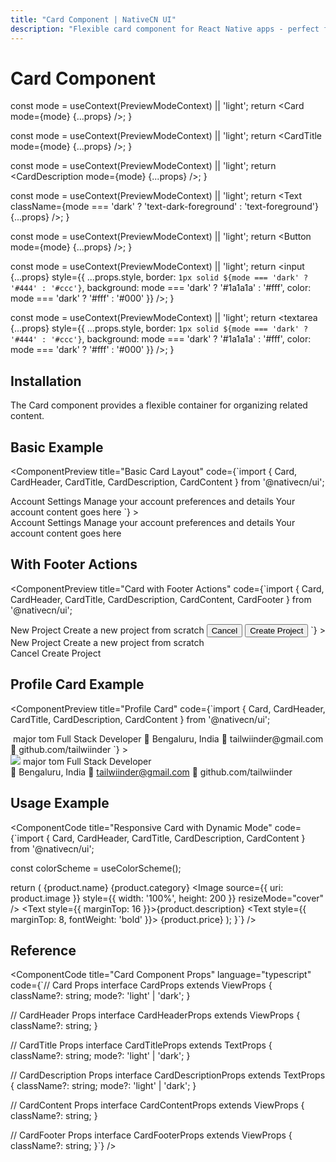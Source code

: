 ```yaml
---
title: "Card Component | NativeCN UI"
description: "Flexible card component for React Native apps - perfect for organizing content with headers, descriptions, and footers in a clean, structured layout."
---
```


# Card Component


  const mode = useContext(PreviewModeContext) || 'light';
  return <Card mode={mode} {...props} />;
}

  const mode = useContext(PreviewModeContext) || 'light';
  return <CardTitle mode={mode} {...props} />;
}

  const mode = useContext(PreviewModeContext) || 'light';
  return <CardDescription mode={mode} {...props} />;
}

  const mode = useContext(PreviewModeContext) || 'light';
  return <Text className={mode === 'dark' ? 'text-dark-foreground' : 'text-foreground'} {...props} />;
}

  const mode = useContext(PreviewModeContext) || 'light';
  return <Button mode={mode} {...props} />;
}

  const mode = useContext(PreviewModeContext) || 'light';
  return <input 
    {...props} 
    style={{
      ...props.style,
      border: `1px solid ${mode === 'dark' ? '#444' : '#ccc'}`,
      background: mode === 'dark' ? '#1a1a1a' : '#fff',
      color: mode === 'dark' ? '#fff' : '#000'
    }}
  />;
}

  const mode = useContext(PreviewModeContext) || 'light';
  return <textarea 
    {...props}
    style={{
      ...props.style,
      border: `1px solid ${mode === 'dark' ? '#444' : '#ccc'}`,
      background: mode === 'dark' ? '#1a1a1a' : '#fff', 
      color: mode === 'dark' ? '#fff' : '#000'
    }}
  />;
}

## Installation

The Card component provides a flexible container for organizing related content.

<ComponentCode 
  language="bash"
  code="npx @nativecn/cli add card"
  title="Installation Command"
/>

## Basic Example

<ComponentPreview
  title="Basic Card Layout"
  code={`import { Card, CardHeader, CardTitle, CardDescription, CardContent } from '@nativecn/ui';

<Card mode="light">
  <CardHeader>
    <CardTitle>Account Settings</CardTitle>
    <CardDescription>Manage your account preferences and details</CardDescription>
  </CardHeader>
  <CardContent>
    <Text>Your account content goes here</Text>
  </CardContent>
</Card>`}
>
  <div style={{ width: '100%', maxWidth: '400px' }}>
    <CardWithMode>
      <CardHeader>
        <CardTitleWithMode>Account Settings</CardTitleWithMode>
        <CardDescriptionWithMode>Manage your account preferences and details</CardDescriptionWithMode>
      </CardHeader>
      <CardContent>
        <TextWithMode>Your account content goes here</TextWithMode>
      </CardContent>
    </CardWithMode>
  </div>
</ComponentPreview>

## With Footer Actions

<ComponentPreview
  title="Card with Footer Actions"
  code={`import { Card, CardHeader, CardTitle, CardDescription, CardContent, CardFooter } from '@nativecn/ui';

<Card mode="light">
  <CardHeader>
    <CardTitle>New Project</CardTitle>
    <CardDescription>Create a new project from scratch</CardDescription>
  </CardHeader>
  <CardContent>
    <View style={{ gap: 10 }}>
      <TextInput 
        placeholder="Project name"
        style={{ borderWidth: 1, padding: 8, borderRadius: 4 }}
      />
      <TextInput
        placeholder="Description"
        multiline
        numberOfLines={3}
        style={{ borderWidth: 1, padding: 8, borderRadius: 4 }}
      />
    </View>
  </CardContent>
  <CardFooter>
    <View style={{ flexDirection: 'row', gap: 8 }}>
      <Button variant="outline">Cancel</Button>
      <Button>Create Project</Button>
    </View>
  </CardFooter>
</Card>`}
>
  <div style={{ width: '100%', maxWidth: '400px' }}>
    <CardWithMode>
      <CardHeader>
        <CardTitleWithMode>New Project</CardTitleWithMode>
        <CardDescriptionWithMode>Create a new project from scratch</CardDescriptionWithMode>
      </CardHeader>
      <CardContent>
        <div style={{ display: 'flex', flexDirection: 'column', gap: '10px' }}>
          <InputWithMode 
            placeholder="Project name"
            style={{ padding: '8px', borderRadius: '4px' }}
          />
          <TextAreaWithMode
            placeholder="Description"
            rows={3}
            style={{ padding: '8px', borderRadius: '4px' }}
          />
        </div>
      </CardContent>
      <CardFooter>
        <div style={{ display: 'flex', gap: '8px' }}>
          <ButtonWithMode variant="outline">Cancel</ButtonWithMode>
          <ButtonWithMode>Create Project</ButtonWithMode>
        </div>
      </CardFooter>
    </CardWithMode>
  </div>
</ComponentPreview>

## Profile Card Example

<ComponentPreview
  title="Profile Card"
  code={`import { Card, CardHeader, CardTitle, CardDescription, CardContent } from '@nativecn/ui';

<Card mode="light">
  <CardHeader>
    <Image
      source={{ uri: 'https://avatars.githubusercontent.com/u/157279520?v=4' }}
      style={{ width: 60, height: 60, borderRadius: 30 }}
    />
    <CardTitle>major tom</CardTitle>
    <CardDescription>Full Stack Developer</CardDescription>
  </CardHeader>
  <CardContent>
    <View style={{ gap: 8 }}>
      <Text>📍 Bengaluru, India</Text>
      <Text>📧 tailwiinder@gmail.com</Text>
      <Text>🔗 github.com/tailwiinder</Text>
    </View>
  </CardContent>
</Card>`}
>
  <div style={{ width: '100%', maxWidth: '300px' }}>
    <CardWithMode>
      <CardHeader>
        <img
          src="https://avatars.githubusercontent.com/u/157279520?v=4"
          style={{ width: '60px', height: '60px', borderRadius: '30px' }}
        />
        <CardTitleWithMode>major tom</CardTitleWithMode>
        <CardDescriptionWithMode>Full Stack Developer</CardDescriptionWithMode>
      </CardHeader>
      <CardContent>
        <div style={{ display: 'flex', flexDirection: 'column', gap: '8px' }}>
          <TextWithMode>📍 Bengaluru, India</TextWithMode>
          <TextWithMode>📧 <a href="mailto:tailwiinder@gmail.com">tailwiinder@gmail.com</a></TextWithMode>
          <TextWithMode>🔗 github.com/tailwiinder</TextWithMode>
        </div>
      </CardContent>
    </CardWithMode>
  </div>
</ComponentPreview>

## Usage Example

<ComponentCode
  title="Responsive Card with Dynamic Mode"
  code={`import { Card, CardHeader, CardTitle, CardDescription, CardContent } from '@nativecn/ui';

  const colorScheme = useColorScheme();
  
  return (
    <Card mode={colorScheme}>
      <CardHeader>
        <CardTitle mode={colorScheme}>{product.name}</CardTitle>
        <CardDescription mode={colorScheme}>{product.category}</CardDescription>
      </CardHeader>
      <CardContent>
        <Image 
          source={{ uri: product.image }}
          style={{ width: '100%', height: 200 }}
          resizeMode="cover"
        />
        <Text style={{ marginTop: 16 }}>{product.description}</Text>
        <Text style={{ marginTop: 8, fontWeight: 'bold' }}>
            {product.price}
        </Text>
      </CardContent>
    </Card>
  );
}`}
/>

## Reference

<ComponentCode
  title="Card Component Props"
  language="typescript"
  code={`// Card Props
interface CardProps extends ViewProps {
  className?: string;
  mode?: 'light' | 'dark';
}

// CardHeader Props
interface CardHeaderProps extends ViewProps {
  className?: string;
}

// CardTitle Props
interface CardTitleProps extends TextProps {
  className?: string;
  mode?: 'light' | 'dark';
}

// CardDescription Props
interface CardDescriptionProps extends TextProps {
  className?: string;
  mode?: 'light' | 'dark';
}

// CardContent Props
interface CardContentProps extends ViewProps {
  className?: string;
}

// CardFooter Props
interface CardFooterProps extends ViewProps {
  className?: string;
}`}
/>
